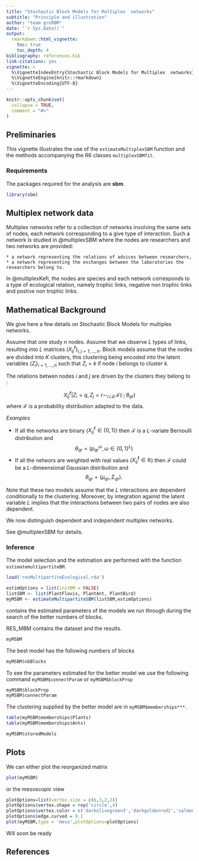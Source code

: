```yaml
---
title: "Stochastic Block Models for Multiplex  networks"
subtitle: "Principle and illustration"
author: "team großBM"
date: "`r Sys.Date()`"
output:
  rmarkdown::html_vignette:
    toc: true
    toc_depth: 4
bibliography: references.bib
link-citations: yes
vignette: >
  %\VignetteIndexEntry{Stochastic Block Models for Multiplex  networks}
  %\VignetteEngine{knitr::rmarkdown} 
  %\VignetteEncoding{UTF-8}
---
```


```r
knitr::opts_chunk$set(
  collapse = TRUE,
  comment = "#>"
)
```

## Preliminaries

This vignette illustrates the use of the `estimateMultiplexSBM` function and the methods accompanying the R6 classes `multiplexSBMfit`.

### Requirements

The packages required for the analysis are **sbm**. 

```r
library(sbm)
```


## Multiplex network data 


Multiplex networks refer to a collection of networks involving the same sets of nodes, each network corresponding to a give type of interaction. 
Such a network is studied in  @multiplexSBM where the nodes are researchers and two networks are provided: 
    
    * a network representing the relations of advices between researchers,
    * a network representing the exchanges between the laboratories the researchers belong to. 

In @multiplexKefi, the nodes are species and each network corresponds to a type of ecological relation, namely trophic links, negative non trophic links and postive non trophic links. 


## Mathematical Background

We give here a few details on Stochastic Block Models for multiplex networks. 



Assume that one study  $n$ nodes. Assume that we observe $L$ types of links, resulting into $L$ matrices $(X^\ell_{ij})_{i,j = 1,\dots,n}$. 
Block models assume  that the nodes are divided into $K$ clusters, this clustering being encoded into the latent variables $(Z_i)_{i=1,\dots,n}$ such that  $Z_i = k$ if node $i$ belongs to cluster $k$.  

The relations betwen nodes $i$ and $j$ are driven by the clusters they belong to : 

$$ X^\ell_{ij}  | Z_i = q, Z_j = r \sim_{i.i.d.} \mathcal{F}(\cdot;\theta_{qr})$$
where $\mathcal{F}$ is a probability distribution adapted to the data. 

*Examples* 

  - If all the networks are binary ($X^\ell_{ij} \in \{0,1\}$) then $\mathcal{F}$ is a $L$-variate Bernoulli distribution and 
  $$ \theta_{qr} = (p^{\omega}_{qr}, \omega \in \{0,1\}^L)$$
  - If all the networs are weighted with real values ($X^\ell_{ij} \in \mathbb{R}$) then $\mathcal{F}$ could be a $L$-dimeensional Gaussian distribution and
  $$ \theta_{qr} = (\mu_{qr},\Sigma_{qr}).$$
  
Note that these two models assume that the $L$ interactions are dependent conditionally to the clustering.  Moreover, by integration against the latent variable $L$ implies that the interactions between two pairs of nodes are also dependent. 

We now distinguish dependent and independent multiplex networks. 


See @multiplexSBM for details.

### Inference 

The model selection and the estimation are performed with the function `estimatemultipartiteBM`.

```r
load('resMultipartiteEcological.rda')
``` 

```r
estimOptions = list(initBM = FALSE)
listSBM <- list(PlantFlovis, PlantAnt, PlantBird)
myMSBM <- estimateMultipartiteSBM(listSBM,estimOptions)
``` 


\code{myMSBM} contains the estimated parameters of the models we run through during the search of the better numbers of blocks. 

RES_MBM contains the dataset and the results.  
```r
myMSBM
``` 


The best model has the following numbers of blocks
```r
myMSBM$nbBlocks
```


To see the parameters estimated for the better model we use the following command `myMSBM$connectParam` or `myMSBM$blockProp`
```r
myMSBM$blockProp
myMSBM$connectParam
```


The clustering  supplied by the better model  are in `myMSBM$memberships***`.

```r
table(myMSBM$memberships$Plants)
table(myMSBM$memberships$Ants)      
``` 

```r
myMSBM$storedModels
``` 

## Plots 
We can either plot the reorganized matrix
```r
plot(myMSBM) 
``` 

or the mesoscopic view
```r
plotOptions=list(vertex.size = c(6,3,2,2))
plotOptions$vertex.shape = rep('circle',4)
plotOptions$vertex.color = c('darkolivegreen3','darkgoldenrod2','salmon2','cadetblue2')
plotOptions$edge.curved = 0.1
plot(myMSBM,type = 'meso',plotOptions=plotOptions)
```

Will soon be ready

## References

